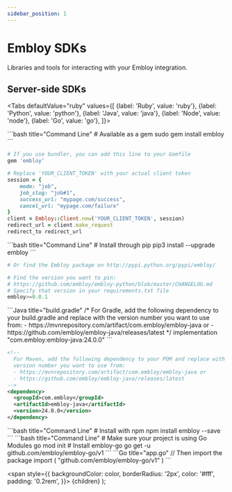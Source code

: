 ```yaml
---
sidebar_position: 1
---
```



# Embloy SDKs

Libraries and tools for interacting with your Embloy integration.

## Server-side SDKs

<Tabs
  defaultValue="ruby"
  values={[
    {label: 'Ruby', value: 'ruby'},
    {label: 'Python', value: 'python'},
    {label: 'Java', value: 'java'},
    {label: 'Node', value: 'node'},
    {label: 'Go', value: 'go'},
  ]}>

<TabItem value="ruby">
```bash title="Command Line"
# Available as a gem
sudo gem install embloy
```

```ruby title="Gemfile"
# If you use bundler, you can add this line to your Gemfile
gem 'embloy'
```

```ruby title="app/controllers/your-controller.rb"
# Replace 'YOUR_CLIENT_TOKEN' with your actual client token
session = {
    mode: "job",
    job_slug: "job#1",
    success_url: "mypage.com/success",
    cancel_url: "mypage.com/failure"
}
client = Embloy::Client.new('YOUR_CLIENT_TOKEN', session)
redirect_url = client.make_request
redirect_to redirect_url
```
</TabItem>

<TabItem value="python">
```bash title="Command Line"
# Install through pip
pip3 install --upgrade embloy
```
 
```bash title="PyPi"
# Or find the Embloy package on http://pypi.python.org/pypi/embloy/
```

```python title="requirements.txt"
# Find the version you want to pin:
# https://github.com/embloy/embloy-python/blob/master/CHANGELOG.md
# Specify that version in your requirements.txt file
embloy>=0.0.1
```
</TabItem>

<TabItem value="java">
```Java title="build.gradle"
/*
  For Gradle, add the following dependency to your build.gradle and replace with
  the version number you want to use from:
  - https://mvnrepository.com/artifact/com.embloy/embloy-java or
  - https://github.com/embloy/embloy-java/releases/latest
*/
implementation "com.embloy:embloy-java:24.0.0"
```

```XML title="pom.xml"
<!--
  For Maven, add the following dependency to your POM and replace with the
  version number you want to use from:
  - https://mvnrepository.com/artifact/com.embloy/embloy-java or
  - https://github.com/embloy/embloy-java/releases/latest
-->
<dependency>
  <groupId>com.embloy</groupId>
  <artifactId>embloy-java</artifactId>
  <version>24.0.0</version>
</dependency>
```
</TabItem>

<TabItem value="node">
```bash title="Command Line"
# Install with npm
npm install embloy --save
```
</TabItem>

<TabItem value="go">
```bash title="Command Line"
# Make sure your project is using Go Modules
go mod init
# Install embloy-go
go get -u github.com/embloy/embloy-go/v1
```
```Go title="app.go"
// Then import the package
import (
  "github.com/embloy/embloy-go/v1"
)
```
</TabItem>

</Tabs>

  <span
    style={{
      backgroundColor: color,
      borderRadius: '2px',
      color: '#fff',
      padding: '0.2rem',
    }}>
    {children}
  </span>
);

<!-- <Highlight color="#25c2a0">Docusaurus green</Highlight> and <Highlight color="#1877F2">Facebook blue</Highlight> are my favorite colors. -->
